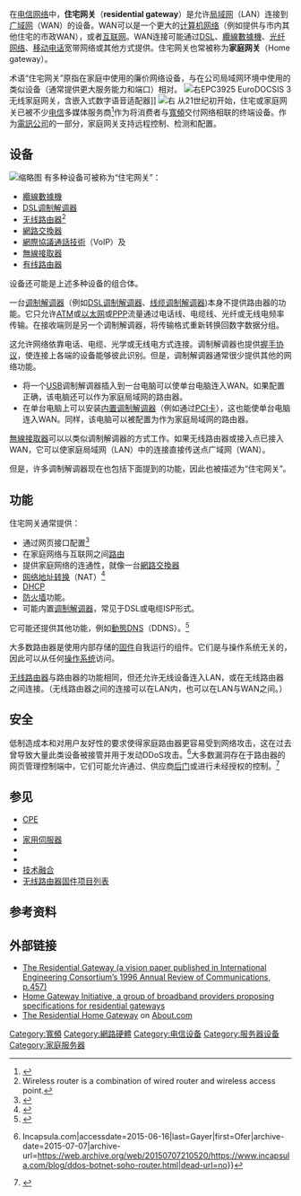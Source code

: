 {{NoteTA
|G1=通信
|G2=IT
|1=zh-cn:无线接入点;zh-hant:無線接取器;zh-tw:無線存取點;zh-hk:無線接入點;
}}
在[[电信网络|电信网络]]中，'''住宅网关'''（'''residential gateway'''）是允许[[局域网|局域网]]（LAN）连接到[[广域网|广域网]]（WAN）的设备。WAN可以是一个更大的[[计算机网络|计算机网络]]（例如提供与市内其他住宅的市政WAN），或者[[互联网|互联网]]。WAN连接可能通过[[DSL|DSL]]、[[纜線數據機|纜線數據機]]、[[光纤通信|光纤网络]]、[[移动电话|移动电话]]宽带网络或其他方式提供。住宅网关也常被称为'''家庭网关'''（Home gateway）。

术语“住宅网关”原指在家庭中使用的廉价网络设备，与在公司局域网环境中使用的类似设备（通常提供更大服务能力和端口）相对。
[[File:EPC3925.jpg|右]]EPC3925 EuroDOCSIS 3无线家庭网关，含嵌入式数字语音适配器]]
[[File:Homenet.svg|右]]
从21世纪初开始，住宅或家庭网关已被不少[[电信|电信]]多媒体服务商<ref>{{Cite web|url=http://www.fiercecable.com/story/set-top-box-dead-long-live-home-gateway/2011-05-02|title=The set-top box is dead; long live the home gateway|work=FierceCable|accessdate=2016-12-31|archive-date=2016-03-05|archive-url=https://web.archive.org/web/20160305085513/http://www.fiercecable.com/story/set-top-box-dead-long-live-home-gateway/2011-05-02|dead-url=no}}</ref>作为将消费者与[[寬頻|寬頻]]交付网络相联的终端设备。作为[[電訊公司|電訊公司]]的一部分，家庭网关支持远程控制、检测和配置。

== 设备 ==
[[File:ResidentialGatewayCloseup.jpg|缩略图]]
有多种设备可被称为“住宅网关”：
* [[纜線數據機|纜線數據機]]
* [[ATU-R|DSL调制解调器]]
* [[无线路由器|无线路由器]]<ref>Wireless router is a combination of wired router and wireless access point.</ref>
* [[網路交換器|網路交換器]]
* [[網際協議通話技術|網際協議通話技術]]（VoIP）及{{tsl|en|Analog telephone adapter|模拟电话适配器}}
* [[無線接取器|無線接取器]]
* [[路由器|有线路由器]]
设备还可能是上述多种设备的组合体。

一台[[调制解调器|调制解调器]]（例如[[ATU-R|DSL调制解调器]]、[[纜線數據機|线缆调制解调器]])本身不提供路由器的功能。它只允许[[异步传输模式|ATM]]或[[以太网|以太网]]或[[点对点协议|PPP]]流量通过电话线、电缆线、光纤或无线电频率传输。在接收端则是另一个调制解调器，将传输格式重新转换回数字数据分组。

这允许网络依靠电话、电缆、光学或无线电方式连接。调制解调器也提供[[CHAP|握手协议]]，使连接上各端的设备能够彼此识别。但是，调制解调器通常很少提供其他的网络功能。
* 将一个[[通用串行總線|USB]]调制解调器插入到一台电脑可以使单台电脑连入WAN。如果配置正确，该电脑还可以作为家庭局域网的路由器。
* 在单台电脑上可以安装[[调制解调器|内置调制解调器]]（例如通过[[外设组件互连标准|PCI卡]]），这也能使单台电脑连入WAN。同样，该电脑可以被配置为作为家庭局域网的路由器。
[[無線接取器|無線接取器]]可以以类似调制解调器的方式工作。如果无线路由器或接入点已接入WAN，它可以使家庭局域网（LAN）中的连接直接传送点广域网（WAN）。

但是，许多调制解调器现在也包括下面提到的功能，因此也被描述为“住宅网关”。

== 功能 ==
住宅网关通常提供：
* 通过网页接口配置<ref>{{Cite web|url=http://www.pcadvisor.co.uk/how-to/network-wifi/how-connect-your-router-change-settings-3515634/|title=Can’t access 192.168.1.1: how to change router settings including Wi-Fi password|accessdate=December 21, 2015|publisher=PC Advisor|archive-date=2016-01-10|archive-url=https://web.archive.org/web/20160110145104/http://www.pcadvisor.co.uk/how-to/network-wifi/how-connect-your-router-change-settings-3515634/|dead-url=no}}</ref>
* 在家庭网络与互联网之间[[路由器|路由]]
* 提供家庭网络的连通性，就像一台[[網路交換器|網路交換器]]
* [[网络地址转换|网络地址转换]]（NAT）<ref>{{Cite web|url=https://www.grc.com/nat/nat.htm|title=NAT Router Security Solutions|accessdate=December 22, 2015|publisher=Gibson Research Center|archive-date=2017-01-08|archive-url=https://web.archive.org/web/20170108163416/https://www.grc.com/nat/nat.htm|dead-url=no}}</ref>
* [[动态主机设置协议|DHCP]]
* [[防火墙|防火墙]]功能。
* 可能内置[[调制解调器|调制解调器]]，常见于DSL或电缆ISP形式。
它可能还提供其他功能，例如[[動態DNS|動態DNS]]（DDNS）。<ref>{{Cite web|url=http://www.techrepublic.com/article/make-your-home-pcs-accessible-anywhere-with-dynamic-dns-for-free/|title=Make your home PCs accessible anywhere with Dynamic DNS for free|accessdate=December 21, 2015|publisher=Techrepublic|archive-date=2017-01-02|archive-url=https://web.archive.org/web/20170102173047/http://www.techrepublic.com/article/make-your-home-pcs-accessible-anywhere-with-dynamic-dns-for-free/|dead-url=no}}</ref>

大多数路由器是使用内部存储的[[固件|固件]]自我运行的组件。它们是与操作系统无关的，因此可以从任何[[操作系统|操作系统]]访问。

[[无线路由器|无线路由器]]与路由器的功能相同，但还允许无线设备连入LAN，或在无线路由器之间连接。（无线路由器之间的连接可以在LAN内，也可以在LAN与WAN之间。）

== 安全 ==
低制造成本和对用户友好性的要求使得家庭路由器更容易受到网络攻击，这在过去曾导致大量此类设备被接管并用于发动DDoS攻击。<ref>{{Cite web|url=https://www.incapsula.com/blog/ddos-botnet-soho-router.html|title=Lax Security Opens the Door for Mass Scale Abuse of SOHO Routers {{!}} Incapsula.com|accessdate=2015-06-16|last=Gayer|first=Ofer|archive-date=2015-07-07|archive-url=https://web.archive.org/web/20150707210520/https://www.incapsula.com/blog/ddos-botnet-soho-router.html|dead-url=no}}</ref>大多数漏洞存在于路由器的网页管理控制端中，它们可能允许通过{{tsl|en|Default password|默认密码}}、供应商[[軟體後門|后门]]或{{tsl|en|Web application security|Web漏洞}}进行未经授权的控制。<ref>{{Cite web|url=http://arxiv.org/ftp/arxiv/papers/1506/1506.04112.pdf|title=Owning Your Home Network: Router Security Revisited|access-date=2016-12-31|archive-date=2020-09-12|archive-url=https://web.archive.org/web/20200912163635/https://arxiv.org/ftp/arxiv/papers/1506/1506.04112.pdf}}</ref>

== 参见 ==
{{colbegin}}
*[[CPE|CPE]]
*{{tsl|en|Home network|家庭网络}}
*[[家用伺服器|家用伺服器]]
*{{tsl|en|Multimedia over Coax Alliance|多媒体同轴电缆联盟}}
*{{tsl|en|LAN switching|局域网交换}}
*[[技术融合|技术融合]]
*[[无线路由器固件项目列表|无线路由器固件项目列表]]
{{colend}}

== 参考资料 ==
{{Reflist}}

== 外部链接 ==
* [http://www.cazitech.com/RG-report.pdf The Residential Gateway (a vision paper published in International Engineering Consortium’s 1996 Annual Review of Communications, p.457)]{{Wayback|url=http://www.cazitech.com/RG-report.pdf |date=20161020105346 }}
* [http://www.homegatewayinitiative.org/ Home Gateway Initiative, a group of broadband providers proposing specifications for residential gateways]{{Wayback|url=http://www.homegatewayinitiative.org/ |date=20170201101632 }}
* [http://compnetworking.about.com/library/weekly/aa061101a.htm The Residential Home Gateway]{{Wayback|url=http://compnetworking.about.com/library/weekly/aa061101a.htm |date=20110928121844 }} on [[About.com|About.com]]

{{Telecommunications}}
[[Category:寬頻|Category:寬頻]]
[[Category:網路硬體|Category:網路硬體]]
[[Category:电信设备|Category:电信设备]]
[[Category:服务器设备|Category:服务器设备]]
[[Category:家庭服务器|Category:家庭服务器]]